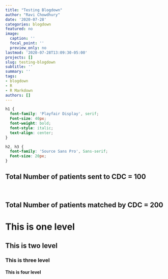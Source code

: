 ```yaml
---
title: "Testing Blogdown"
author: "Ravi Chowdhury"
date: '2020-07-28'
categories: blogdown
featured: no
image:
  caption: ''
  focal_point: ''
  preview_only: no
lastmod: '2020-07-28T13:09:30-05:00'
projects: []
slug: testing-blogdown
subtitle: ''
summary: ''
tags:
- blogdown
- R
- R Markdown
authors: []
---
```


```css
h1 {
  font-family: 'Playfair Display', serif;
  Font-size: 40px;
  font-weight: bold;
  font-style: italic;
  text-align: center;
}

h2, h3 {
  font-family: 'Source Sans Pro', Sans-serif;
  Font-size: 20px;
}

```


## Total Number of patients sent to CDC = 100

<br>

## Total Number of patients matched by CDC = 200

# This is one level
## This is two level
### This is three level
#### This is four level